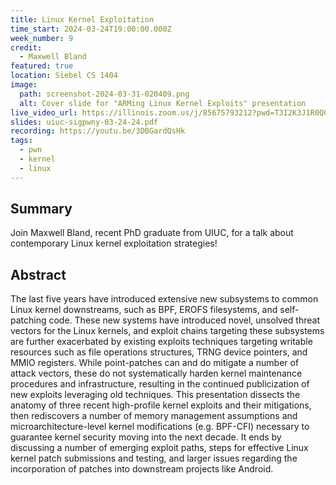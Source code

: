```yaml
---
title: Linux Kernel Exploitation
time_start: 2024-03-24T19:00:00.000Z
week_number: 9
credit:
  - Maxwell Bland
featured: true
location: Siebel CS 1404
image:
  path: screenshot-2024-03-31-020409.png
  alt: Cover slide for "ARMing Linux Kernel Exploits" presentation
live_video_url: https://illinois.zoom.us/j/85675793212?pwd=T3I2K3J1R0Q0aHo2UFQ2Wkk5ODNPZz09
slides: uiuc-sigpwny-03-24-24.pdf
recording: https://youtu.be/3DBGardQsHk
tags:
  - pwn
  - kernel
  - linux
---
```

## Summary
Join Maxwell Bland, recent PhD graduate from UIUC, for a talk about contemporary Linux kernel exploitation strategies!

## Abstract 
The last five years have introduced extensive new subsystems to common Linux kernel downstreams, such as BPF, EROFS filesystems, and self-patching code. These new systems have introduced novel, unsolved threat vectors for the Linux kernels, and exploit chains targeting these subsystems are further exacerbated by existing exploits techniques targeting writable resources such as file operations structures, TRNG device pointers, and MMIO registers. While point-patches can and do mitigate a number of attack vectors, these do not systematically harden kernel maintenance procedures and infrastructure, resulting in the continued publicization of new exploits leveraging old techniques. This presentation dissects the anatomy of three recent high-profile kernel exploits and their mitigations, then rediscovers a number of memory management assumptions and microarchitecture-level kernel modifications (e.g. BPF-CFI) necessary to guarantee kernel security moving into the next decade. It ends by discussing a number of emerging exploit paths, steps for effective Linux kernel patch submissions and testing, and larger issues regarding the incorporation of patches into downstream projects like Android.